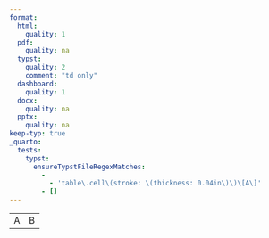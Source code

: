 ```yaml
---
format:
  html:
    quality: 1
  pdf:
    quality: na
  typst:
    quality: 2
    comment: "td only"
  dashboard:
    quality: 1
  docx:
    quality: na
  pptx:
    quality: na
keep-typ: true
_quarto:
  tests:
    typst:
      ensureTypstFileRegexMatches:
        -
          - 'table\.cell\(stroke: \(thickness: 0.04in\)\)\[A\]'
        - []
---
```


```{=html}
<table>
    <tr><td style="border-width: 0.04in">A</td><td>B</td></tr>
</table>
```

